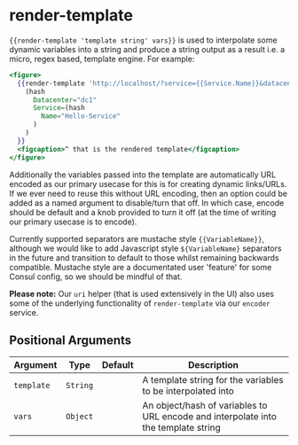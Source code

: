 # render-template

`{{render-template 'template string' vars}}` is used to interpolate some dynamic
variables into a string and produce a string output as a result i.e. a micro,
regex based, template engine. For example:

```hbs preview-template
<figure>
  {{render-template 'http://localhost/?service={{Service.Name}}&datacenter={{Datacenter}}'
    (hash
      Datacenter="dc1"
      Service=(hash
        Name="Hello-Service"
      )
    )
  }}
  <figcaption>^ that is the rendered template</figcaption>
</figure>

```

Additionally the variables passed into the template are automatically URL
encoded as our primary usecase for this is for creating dynamic links/URLs. If
we ever need to reuse this without URL encoding, then an option could be added
as a named argument to disable/turn that off. In which case, encode should be
default and a knob provided to turn it off (at the time of writing our primary
usecase is to encode).

Currently supported separators are mustache style `{{VariableName}}`, although
we would like to add Javascript style `${VariableName}` separators in the future
and transition to default to those whilst remaining backwards compatible.
Mustache style are a documentated user 'feature' for some Consul config, so we
should be mindful of that.

**Please note:** Our `uri` helper (that is used extensively in the UI) also uses
some of the underlying functionality of `render-template` via our `encoder`
service.

## Positional Arguments

| Argument | Type | Default | Description |
| --- | --- | --- | --- |
| `template` | `String` |  | A template string for the variables to be interpolated into |
| `vars` | `Object` |  | An object/hash of variables to URL encode and interpolate into the template string |

